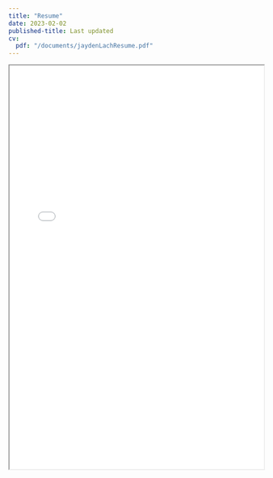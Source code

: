 ```yaml
---
title: "Resume"
date: 2023-02-02
published-title: Last updated
cv:
  pdf: "/documents/jaydenLachResume.pdf"
---
```




```{=html}
<div>
<iframe width="100%" height="800" src="/documents/jaydenLachResume.pdf#view=FitH"></iframe>
</div>
```